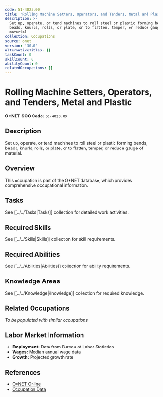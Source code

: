 ```yaml
---
code: 51-4023.00
title: 'Rolling Machine Setters, Operators, and Tenders, Metal and Plastic'
description: >-
  Set up, operate, or tend machines to roll steel or plastic forming bends,
  beads, knurls, rolls, or plate, or to flatten, temper, or reduce gauge of
  material.
collection: Occupations
source: onet
version: '30.0'
alternativeTitles: []
taskCount: 0
skillCount: 0
abilityCount: 0
relatedOccupations: []
---
```

# Rolling Machine Setters, Operators, and Tenders, Metal and Plastic

**O*NET-SOC Code:** `51-4023.00`

## Description

Set up, operate, or tend machines to roll steel or plastic forming bends, beads, knurls, rolls, or plate, or to flatten, temper, or reduce gauge of material.

## Overview

This occupation is part of the O*NET database, which provides comprehensive occupational information.

## Tasks

See [[../../Tasks|Tasks]] collection for detailed work activities.

## Required Skills

See [[../../Skills|Skills]] collection for skill requirements.

## Required Abilities

See [[../../Abilities|Abilities]] collection for ability requirements.

## Knowledge Areas

See [[../../Knowledge|Knowledge]] collection for required knowledge.

## Related Occupations

*To be populated with similar occupations*

## Labor Market Information

- **Employment:** Data from Bureau of Labor Statistics
- **Wages:** Median annual wage data
- **Growth:** Projected growth rate

## References

- [O*NET Online](https://www.onetonline.org/link/summary/51-4023.00)
- [Occupation Data](https://www.onetcenter.org/)
